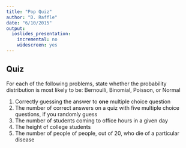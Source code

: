 ```yaml
---
title: "Pop Quiz"
author: "D. Raffle"
date: "6/10/2015"
output:
  ioslides_presentation:
    incremental: no
    widescreen: yes
---
```


## Quiz

For each of the following problems, state whether the probability distribution is most likely to be: Bernoulli, Binomial, Poisson, or Normal

1. Correctly guessing the answer to **one** multiple choice question
2. The number of correct answers on a quiz with five multiple choice questions, if you randomly guess
3. The number of students coming to office hours in a given day
4. The height of college students
5. The number of people of people, out of 20, who die of a particular disease

